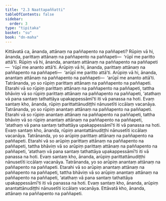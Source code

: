 ```yaml
---
title: "2.3 Naattapaññatti"
tableOfContents: false
sidebar:
  order: 3
type: "tipitaka"
basket: "su"
book: "dn-maha"
---
```



<DynamicBreadcrumb />

<Division number="119" book="dn-maha">

<Paragraph number="225" book="dn-maha">
Kittāvatā ca, ānanda, attānaṃ na paññapento na paññapeti? Rūpiṃ vā hi, ānanda, parittaṃ attānaṃ na paññapento na paññapeti—  ‘rūpī me paritto attā’ti. Rūpiṃ vā hi, ānanda, anantaṃ attānaṃ na paññapento na paññapeti—  ‘rūpī me ananto attā’ti. Arūpiṃ vā hi, ānanda, parittaṃ attānaṃ na paññapento na paññapeti—  ‘arūpī me paritto attā’ti. Arūpiṃ vā hi, ānanda, anantaṃ attānaṃ na paññapento na paññapeti—  ‘arūpī me ananto attā’ti.
</Paragraph>

</Division>
<Division number="120" book="dn-maha">

<Paragraph number="226" book="dn-maha">
Tatrānanda, yo so rūpiṃ parittaṃ attānaṃ na paññapento na paññapeti. Etarahi vā so rūpiṃ parittaṃ attānaṃ na paññapento na paññapeti, tattha bhāviṃ vā so rūpiṃ parittaṃ attānaṃ na paññapento na paññapeti, ‘atathaṃ vā pana santaṃ tathattāya upakappessāmī’ti iti vā panassa na hoti. Evaṃ santaṃ kho, ānanda, rūpiṃ parittattānudiṭṭhi nānusetīti iccālaṃ vacanāya.
</Paragraph>

<Paragraph number="227" book="dn-maha">
Tatrānanda, yo so rūpiṃ anantaṃ attānaṃ na paññapento na paññapeti. Etarahi vā so rūpiṃ anantaṃ attānaṃ na paññapento na paññapeti, tattha bhāviṃ vā so rūpiṃ anantaṃ attānaṃ na paññapento na paññapeti, ‘atathaṃ vā pana santaṃ tathattāya upakappessāmī’ti iti vā panassa na hoti. Evaṃ santaṃ kho, ānanda, rūpiṃ anantattānudiṭṭhi nānusetīti iccālaṃ vacanāya.
</Paragraph>

<Paragraph number="228" book="dn-maha">
Tatrānanda, yo so arūpiṃ parittaṃ attānaṃ na paññapento na paññapeti. Etarahi vā so arūpiṃ parittaṃ attānaṃ na paññapento na paññapeti, tattha bhāviṃ vā so arūpiṃ parittaṃ attānaṃ na paññapento na paññapeti, ‘atathaṃ vā pana santaṃ tathattāya upakappessāmī’ti iti vā panassa na hoti. Evaṃ santaṃ kho, ānanda, arūpiṃ parittattānudiṭṭhi nānusetīti iccālaṃ vacanāya.
</Paragraph>

<Paragraph number="229" book="dn-maha">
Tatrānanda, yo so arūpiṃ anantaṃ attānaṃ na paññapento na paññapeti. Etarahi vā so arūpiṃ anantaṃ attānaṃ na paññapento na paññapeti, tattha bhāviṃ vā so arūpiṃ anantaṃ attānaṃ na paññapento na paññapeti, ‘atathaṃ vā pana santaṃ tathattāya upakappessāmī’ti iti vā panassa na hoti. Evaṃ santaṃ kho, ānanda, arūpiṃ anantattānudiṭṭhi nānusetīti iccālaṃ vacanāya. Ettāvatā kho, ānanda, attānaṃ na paññapento na paññapeti.
</Paragraph>
</Division>